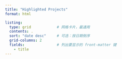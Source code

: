 ```yaml
---
title: "Highlighted Projects"
format: html

listing:
  type: grid            # 网格卡片，最通用
  contents: .    
  sort: "date desc"     # 可选：按日期倒序
  grid-columns: 2       
  fields:               # 列出要显示的 front-matter 键
    - title
---
```



